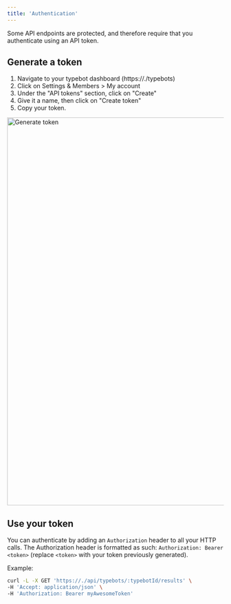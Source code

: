 ```yaml
---
title: 'Authentication'
---
```


Some API endpoints are protected, and therefore require that you authenticate using an API token.

## Generate a token

1. Navigate to your typebot dashboard (https://./typebots)
2. Click on Settings & Members > My account
3. Under the "API tokens" section, click on "Create"
4. Give it a name, then click on "Create token"
5. Copy your token.

<Frame>
  <img
    src="/images/api/authentication/generateToken.png"
    width="900"
    alt="Generate token"
  />
</Frame>

## Use your token

You can authenticate by adding an `Authorization` header to all your HTTP calls. The Authorization header is formatted as such: `Authorization: Bearer <token>` (replace `<token>` with your token previously generated).

Example:

```sh
curl -L -X GET 'https://./api/typebots/:typebotId/results' \
-H 'Accept: application/json' \
-H 'Authorization: Bearer myAwesomeToken'
```
